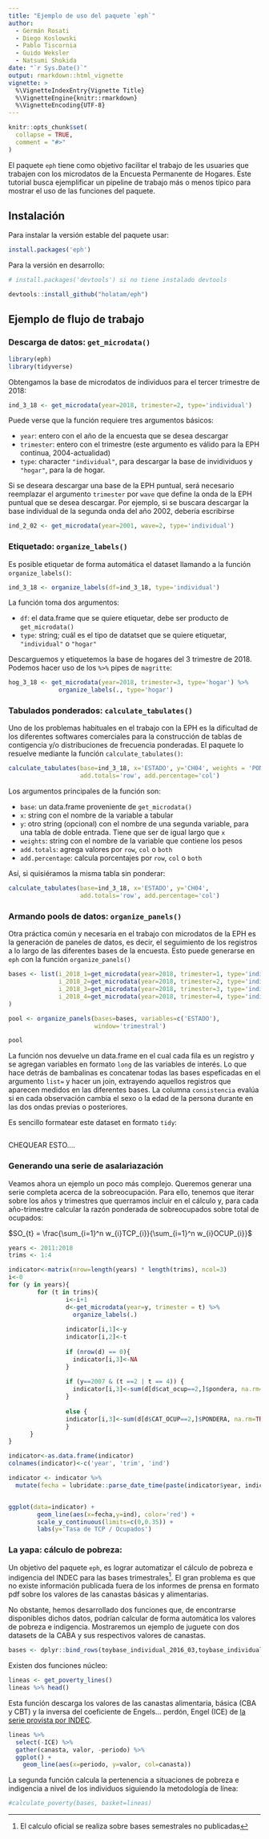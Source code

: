 ```yaml
---
title: "Ejemplo de uso del paquete `eph`"
author: 
  - Germán Rosati
  - Diego Koslowski
  - Pablo Tiscornia
  - Guido Weksler
  - Natsumi Shokida
date: "`r Sys.Date()`"
output: rmarkdown::html_vignette
vignette: >
  %\VignetteIndexEntry{Vignette Title}
  %\VignetteEngine{knitr::rmarkdown}
  %\VignetteEncoding{UTF-8}
---
```


```r
knitr::opts_chunk$set(
  collapse = TRUE,
  comment = "#>"
)
```

El paquete `eph` tiene como objetivo facilitar el trabajo de les usuaries que trabajen con los microdatos de la Encuesta Permanente de Hogares. Este tutorial busca ejemplificar un pipeline de trabajo más o menos típico para mostrar el uso de las funciones del paquete.

## Instalación

Para instalar la versión estable del paquete usar:

```r
install.packages('eph')
```

Para la versión en desarrollo:

```r
# install.packages('devtools') si no tiene instalado devtools

devtools::install_github("holatam/eph")
```


## Ejemplo de flujo de trabajo

### Descarga de datos: `get_microdata()`

```r
library(eph)
library(tidyverse)
```

Obtengamos la base de microdatos de individuos para el tercer trimestre de 2018:

```r
ind_3_18 <- get_microdata(year=2018, trimester=2, type='individual')
```
Puede verse que la función requiere tres argumentos básicos:

- `year`: entero con el año de la encuesta que se desea descargar
- `trimester`: entero con el trimestre (este argumento es válido para la EPH continua, 2004-actualidad)
- `type`: character `"individual"`, para descargar la base de invidividuos y `"hogar"`, para la de hogar.

Si se deseara descargar una base de la EPH puntual, será necesario reemplazar el argumento `trimester` por `wave` que define la onda de la EPH puntual que se desea descargar. Por ejemplo, si se buscara descargar la base individual de la segunda onda del año 2002, debería escribirse

```r
ind_2_02 <- get_microdata(year=2001, wave=2, type='individual')
```


### Etiquetado: `organize_labels()`

Es posible etiquetar de forma automática el dataset llamando a la función `organize_labels()`:

```r
ind_3_18 <- organize_labels(df=ind_3_18, type='individual')
```

La función toma dos argumentos:

- `df`: el data.frame que se quiere etiquetar, debe ser producto de `get_microdata()`
- `type`: string; cuál es el tipo de datatset que se quiere etiquetar, `"individual"` o `"hogar"`


Descarguemos y etiquetemos la base de hogares del 3 trimestre de 2018. Podemos hacer uso de los `%>%` pipes de `magritte`:

```r
hog_3_18 <- get_microdata(year=2018, trimester=3, type='hogar') %>%
              organize_labels(., type='hogar')
```


### Tabulados ponderados: `calculate_tabulates()`

Uno de los problemas habituales en el trabajo con la EPH es la dificultad de los diferentes softwares comerciales para la construcción de tablas de contigencia y/o distribuciones de frecuencia ponderadas. El paquete lo resuelve mediante la función `calculate_tabulates()`:


```r
calculate_tabulates(base=ind_3_18, x='ESTADO', y='CH04', weights = 'PONDIH',
                    add.totals='row', add.percentage='col')
```

Los argumentos principales de la función son:

- `base`: un data.frame proveniente de `get_microdata()`
- `x`: string con el nombre de la variable a tabular
- `y`: otro string (opcional) con el nombre de una segunda variable, para una tabla de doble entrada. Tiene que ser de igual largo que `x`
- `weights`: string con el nombre de la variable que contiene los pesos
- `add.totals`: agrega valores por `row`, `col` o `both`
- `add.percentage`: calcula porcentajes por `row`, `col` o `both`

Así, si quisiéramos la misma tabla sin ponderar:

```r
calculate_tabulates(base=ind_3_18, x='ESTADO', y='CH04',
                    add.totals='row', add.percentage='col')
```



### Armando pools de datos: `organize_panels()`

Otra práctica común y necesaria en el trabajo con microdatos de la EPH es la generación de paneles de datos, es decir, el seguimiento de los registros a lo largo de las diferentes bases de la encuesta. Esto puede generarse en `eph` con la  función `organize_panels()`

```r
bases <- list(i_2018_1=get_microdata(year=2018, trimester=1, type='individual'),
              i_2018_2=get_microdata(year=2018, trimester=2, type='individual'),
              i_2018_3=get_microdata(year=2018, trimester=3, type='individual'),
              i_2018_4=get_microdata(year=2018, trimester=4, type='individual')
)

```

```r
pool <- organize_panels(bases=bases, variables=c('ESTADO'),
                        window='trimestral')
```

```r
pool
```

La función nos devuelve un data.frame en el cual cada fila es un registro y se agregan variables en formato `long` de las variables de interés. Lo que hace detrás de bambalinas es concatenar todas las bases espeficadas en el argumento `list=` y hacer un join, extrayendo aquellos registros que aparecen medidos en las diferentes bases. La columna `consistencia` evalúa si en cada observación cambia el sexo o la edad de la persona durante en las dos ondas previas o posteriores.

Es sencillo formatear este dataset en formato `tidy`:

```r

```

CHEQUEAR ESTO....



### Generando una serie de asalariazación

Veamos ahora un ejemplo un poco más complejo. Queremos generar una serie completa acerca de la sobreocupación. Para ello, tenemos que iterar sobre los años y trimestres que querramos incluir en el cálculo y, para cada año-trimestre calcular la razón ponderada de sobreocupados sobre total de ocupados:

$SO_{t} = \frac{\sum_{i=1}^n w_{i}TCP_{i}}{\sum_{i=1}^n w_{i}OCUP_{i}}$


```r
years <- 2011:2018
trims <- 1:4

indicator<-matrix(nrow=length(years) * length(trims), ncol=3)
i<-0
for (y in years){
        for (t in trims){
                i<-i+1
                d<-get_microdata(year=y, trimester = t) %>%
                  organize_labels(.)
                
                indicator[i,1]<-y
                indicator[i,2]<-t
                
                if (nrow(d) == 0){ 
                  indicator[i,3]<-NA
                }
                
                if (y==2007 & (t ==2 | t == 4)) {
                  indicator[i,3]<-sum(d[d$cat_ocup==2,]$pondera, na.rm=TRUE) /sum(d[d$estado==1,]$pondera, na.rm=TRUE)
                }
                
                else {
                indicator[i,3]<-sum(d[d$CAT_OCUP==2,]$PONDERA, na.rm=TRUE) /sum(d[d$ESTADO==1,]$PONDERA, na.rm=TRUE)
                }                    
      }
}

indicator<-as.data.frame(indicator)
colnames(indicator)<-c('year', 'trim', 'ind')

indicator <- indicator %>%
  mutate(fecha = lubridate::parse_date_time(paste(indicator$year, indicator$trim, sep='-'), "%y%q"))


ggplot(data=indicator) +
        geom_line(aes(x=fecha,y=ind), color='red') +
        scale_y_continuous(limits=c(0,0.35)) + 
        labs(y='Tasa de TCP / Ocupados')

```




### La yapa: cálculo de pobreza:

Un objetivo del paquete `eph`, es lograr automatizar el cálculo de pobreza e indigencia del INDEC para las bases trimestrales^[El calculo oficial se realiza sobre bases semestrales no publicadas]. El gran problema es que no existe información publicada fuera de los informes de prensa en formato pdf sobre los valores de las canastas básicas y alimentarias. 

No obstante, hemos desarrollado dos funciones que, de encontrarse disponibles dichos datos, podrían calcular de forma automática los valores de pobreza e indigencia. Mostraremos un ejemplo de juguete con dos datasets de la CABA y sus respectivos valores de canastas. 

```r
bases <- dplyr::bind_rows(toybase_individual_2016_03,toybase_individual_2016_04)

```


Existen dos funciones núcleo:

```r
lineas <- get_poverty_lines()
lineas %>% head()
```

Esta función descarga los valores de las canastas alimentaria, básica (CBA y CBT) y la inversa del coeficiente de Engels... perdón, Engel (ICE) de [la serie provista por INDEC](https://www.indec.gob.ar/indec/web/Nivel4-Tema-4-43-149).


```r
lineas %>%
  select(-ICE) %>%
  gather(canasta, valor, -periodo) %>%
  ggplot() +
    geom_line(aes(x=periodo, y=valor, col=canasta))
```
 
La segunda función calcula la pertenencia a situaciones de pobreza e indigencia a nivel de los individuos siguiendo la metodología de línea:

```r
#calculate_poverty(bases, basket=lineas)
```


